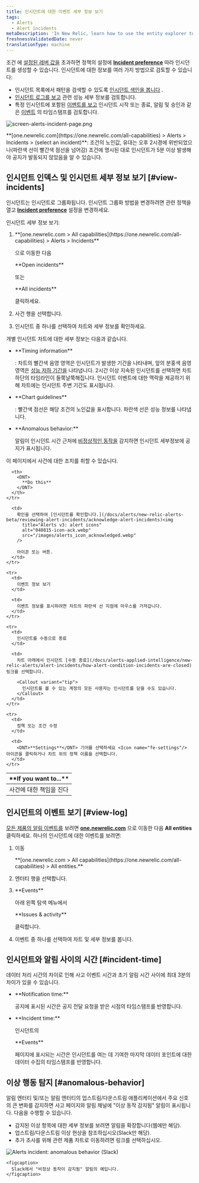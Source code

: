 ```yaml
---
title: 인시던트에 대한 이벤트 세부 정보 보기
tags:
  - Alerts
  - Alert incidents
metaDescription: 'In New Relic, learn how to use the entity explorer to find and review alerts incidents.'
freshnessValidatedDate: never
translationType: machine
---
```


조건 에 [설정된 레버 값을](/docs/alerts/new-relic-alerts-beta/configuring-alert-policies/define-thresholds-trigger-alert) [](/docs/alerts/new-relic-alerts-beta/configuring-alert-policies/define-alert-conditions)초과하면 정책의 설정에 <DNT>**[Incident preference](/docs/alerts/new-relic-alerts/configuring-alert-policies/specify-when-new-relic-creates-incidents)**</DNT> <InlinePopover type="alerts"/>따라 인시던트를 생성할 수 있습니다. 인시던트에 대한 정보를 여러 가지 방법으로 검토할 수 있습니다:

* 인시던트 목록에서 패턴을 검색할 수 있도록 [인시던트 색인을 봅니다](#view-incidents) .
* [인시던트 로그를 보고](#view-log) 관련 성능 세부 정보를 검토합니다.
* 특정 인시던트에 포함된 [이벤트를 보고](#incident-time) 인시던트 시작 또는 종료, 알림 및 승인과 같은 [이벤트](/docs/using-new-relic/welcome-new-relic/get-started/glossary#event) 의 타임스탬프를 검토합니다.

<img
  title="screen-alerts-incident-page.png"
  alt="screen-alerts-incident-page.png"
  src="/images/alerts_screenshot-full_incident-page.webp"
/>

<figcaption>
  <DNT>**[one.newrelic.com](https://one.newrelic.com/all-capabilities) > Alerts > Incidents > (select an incident)**</DNT>: 조건의 노인값, 유대는 오후 2시경에 위반되었으나(파란색 선이 빨간색 점선을 넘어감) 조건에 명시된 대로 인시던트가 5분 이상 발생해야 공지가 발동되지 않았음을 알 수 있습니다.
</figcaption>

## 인시던트 인덱스 및 인시던트 세부 정보 보기 [#view-incidents]

인시던트는 인시던트로 그룹화됩니다. 인시던트 그룹화 방법을 변경하려면 관련 정책을 열고 [<DNT>**Incident preference**</DNT>](/docs/alerts/new-relic-alerts-beta/reviewing-alert-incidents/specify-when-new-relic-creates-incidents) 설정을 변경하세요.

인시던트 세부 정보 보기:

1. <DNT>
     **[one.newrelic.com > All capabilities](https://one.newrelic.com/all-capabilities) > Alerts > Incidents**
   </DNT>

   으로 이동한 다음

   <DNT>
     **Open incidents**
   </DNT>

   또는

   <DNT>
     **All incidents**
   </DNT>

   클릭하세요.

2. 사건 행을 선택합니다.

3. 인시던트 중 하나를 선택하여 차트와 세부 정보를 확인하세요.

개별 인시던트 차트에 대한 세부 정보는 다음과 같습니다.

* <DNT>
    **Timing information**
  </DNT>

  : 차트의 빨간색 음영 영역은 인시던트가 발생한 기간을 나타내며, 앞의 분홍색 음영 영역은 [성능 저하 기간을](/docs/using-new-relic/welcome-new-relic/get-started/glossary#degradation-period) 나타냅니다. 2시간 이상 지속된 인시던트를 선택하면 차트 하단의 타임라인이 들쭉날쭉해집니다. 인시던트 이벤트에 대한 맥락을 제공하기 위해 차트에는 인시던트 주변 기간도 표시됩니다.

* <DNT>
    **Chart guidelines**
  </DNT>

  : 빨간색 점선은 해당 조건의 노인값을 표시합니다. 파란색 선은 성능 정보를 나타냅니다.

* <DNT>
    **Anomalous behavior:**
  </DNT>

  알림이 인시던트 시간 근처에 [비정상적인 동작을](#anomalous-behavior) 감지하면 인시던트 세부정보에 공지가 표시됩니다.

이 페이지에서 사건에 대한 조치를 취할 수 있습니다.

<table>
  <thead>
    <tr>
      <th width={250}>
        <DNT>
          **If you want to...**
        </DNT>
      </th>

      <th>
        <DNT>
          **Do this**
        </DNT>
      </th>
    </tr>
  </thead>

  <tbody>
    <tr>
      <td>
        사건에 대한 책임을 진다
      </td>

      <td>
        확인을 선택하여 [인시던트를 확인합니다.](/docs/alerts/new-relic-alerts-beta/reviewing-alert-incidents/acknowledge-alert-incidents)<img
          title="Alerts v3: alert icons"
          alt="040815-icon-ack.webp"
          src="/images/alerts_icon_acknowledged.webp"
        />

        아이콘 또는 버튼.
      </td>
    </tr>

    <tr>
      <td>
        이벤트 정보 보기
      </td>

      <td>
        이벤트 정보를 표시하려면 차트의 파란색 선 지점에 마우스를 가져갑니다.
      </td>
    </tr>

    <tr>
      <td>
        인시던트를 수동으로 종료
      </td>

      <td>
        차트 아래에서 인시던트 [수동 종료](/docs/alerts-applied-intelligence/new-relic-alerts/alert-incidents/how-alert-condition-incidents-are-closed) 링크를 선택합니다.

        <Callout variant="tip">
          인시던트를 볼 수 있는 계정의 모든 사용자는 인시던트를 닫을 수도 있습니다.
        </Callout>
      </td>
    </tr>

    <tr>
      <td>
        정책 또는 조건 수정
      </td>

      <td>
        <DNT>**Settings**</DNT> 기어를 선택하세요 <Icon name="fe-settings"/> 아이콘을 클릭하거나 차트 위의 정책 이름을 선택합니다.
      </td>
    </tr>
  </tbody>
</table>

## 인시던트의 이벤트 보기 [#view-log]

[모든 제품의 알림 이벤트를](/docs/alerts/new-relic-alerts-beta/reviewing-events/review-events-across-products) 보려면 <DNT>**[one.newrelic.com](https://one.newrelic.com/all-capabilities)**</DNT> 으로 이동한 다음 <DNT>**All entities**</DNT> 클릭하세요. 하나의 인시던트에 대한 이벤트를 보려면:

1. 이동

   <DNT>
     **[one.newrelic.com > All capabilities](https://one.newrelic.com/all-capabilities) > All entities.**
   </DNT>

2. 엔터티 행을 선택합니다.

3. <DNT>
     **Events**
   </DNT>

   아래 왼쪽 탐색 메뉴에서

   <DNT>
     **Issues & activity**
   </DNT>

   클릭합니다.

4. 이벤트 중 하나를 선택하여 차트 및 세부 정보를 봅니다.

## 인시던트와 알림 사이의 시간 [#incident-time]

데이터 처리 시간의 차이로 인해 사고 이벤트 시간과 초기 알림 시간 사이에 최대 3분의 차이가 있을 수 있습니다.

* <DNT>
    **Notification time:**
  </DNT>

  공지에 표시된 시간은 공지 전달 요청을 받은 시점의 타임스탬프를 반영합니다.

* <DNT>
    **Incident time:**
  </DNT>

  인시던트의

  <DNT>
    **Events**
  </DNT>

  페이지에 표시되는 시간은 인시던트를 여는 데 기여한 마지막 데이터 포인트에 대한 데이터 수집의 타임스탬프를 반영합니다.

## 이상 행동 탐지 [#anomalous-behavior]

알림 엔터티 및/또는 알림 엔터티의 업스트림/다운스트림 애플리케이션에서 주요 신호의 큰 변화를 감지하면 사고 페이지와 알림 채널에 "이상 동작 감지됨" 알림이 표시됩니다. 다음을 수행할 수 있습니다.

* 감지된 이상 항목에 대한 세부 정보를 보려면 알림을 확장합니다(웹에만 해당).
* 업스트림/다운스트림 이상 현상을 참조하십시오(Slack만 해당).
* 추가 조사를 위해 관련 제품 차트로 이동하려면 링크를 선택하십시오.

<CollapserGroup>
  <Collapser
    id="slack-notification"
    title="Slack의 경고 알림"
  >
    <img
      title="Alerts incident: anomalous behavior (Slack)"
      alt="Alerts incident: anomalous behavior (Slack)"
      src="/images/alerts_screenshot-full_incident-context-in-slack.webp"
    />

    <figcaption>
      Slack에서 "비정상 동작이 감지됨" 알림의 예입니다.
    </figcaption>
  </Collapser>
</CollapserGroup>
